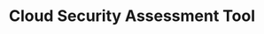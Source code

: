---
title: "Cloud Security Assessment Tool"
publishedAt: "2024-04-08"
images:
  - "/images/projects/project-01/cover-04.jpg"
  - "/images/projects/project-01/video-01.mp4"
---